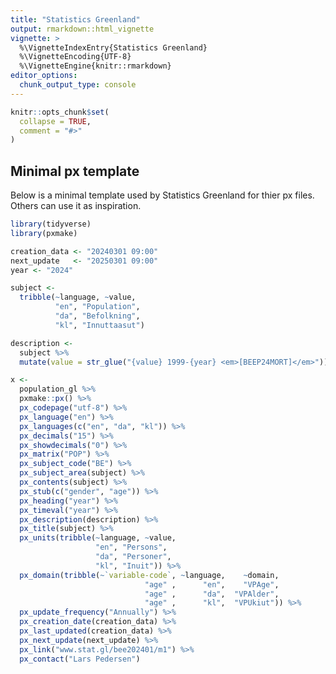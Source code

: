 ```yaml
---
title: "Statistics Greenland"
output: rmarkdown::html_vignette
vignette: >
  %\VignetteIndexEntry{Statistics Greenland}
  %\VignetteEncoding{UTF-8}
  %\VignetteEngine{knitr::rmarkdown}
editor_options: 
  chunk_output_type: console
---
```


```r
knitr::opts_chunk$set(
  collapse = TRUE,
  comment = "#>"
)
```


## Minimal px template

Below is a minimal template used by Statistics Greenland for thier px files. Others can use it as inspiration.

```r
library(tidyverse)
library(pxmake)
```

```r
creation_data <- "20240301 09:00"
next_update   <- "20250301 09:00"
year <- "2024"

subject <-
  tribble(~language, ~value,
          "en", "Population", 
          "da", "Befolkning", 
          "kl", "Innuttaasut")

description <- 
  subject %>% 
  mutate(value = str_glue("{value} 1999-{year} <em>[BEEP24MORT]</em>"))

x <-
  population_gl %>%
  pxmake::px() %>%
  px_codepage("utf-8") %>%
  px_language("en") %>%
  px_languages(c("en", "da", "kl")) %>%
  px_decimals("15") %>%
  px_showdecimals("0") %>%
  px_matrix("POP") %>%
  px_subject_code("BE") %>%
  px_subject_area(subject) %>%
  px_contents(subject) %>%
  px_stub(c("gender", "age")) %>%
  px_heading("year") %>%
  px_timeval("year") %>%
  px_description(description) %>%
  px_title(subject) %>%
  px_units(tribble(~language, ~value,
                   "en", "Persons", 
                   "da", "Personer", 
                   "kl", "Inuit")) %>%
  px_domain(tribble(~`variable-code`, ~language,    ~domain,
                              "age" ,      "en",    "VPAge",
                              "age" ,      "da",  "VPAlder",
                              "age" ,      "kl",  "VPUkiut")) %>%
  px_update_frequency("Annually") %>%
  px_creation_date(creation_data) %>%
  px_last_updated(creation_data) %>%
  px_next_update(next_update) %>%
  px_link("www.stat.gl/bee202401/m1") %>%
  px_contact("Lars Pedersen")
```
